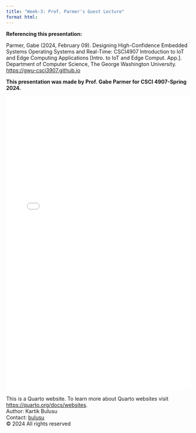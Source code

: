 ```yaml
---
title: "Week-3: Prof. Parmer's Guest Lecture"
format html:
---
```

**Referencing this presentation:**

Parmer, Gabe (2024, February 09). Designing High-Confidence Embedded Systems Operating Systems and Real-Time: CSCI4907 Introduction to IoT and Edge Computing Applications [Intro. to IoT and Edge Comput. App.]. Department of Computer Science, The George Washington University. [https://gwu-csci3907.github.io](https://gwu-csci3907.github.io)

::: {.callout-note appearance="simple"}
**This presentation was made by Prof. Gabe Parmer for CSCI 4907-Spring 2024.**
:::
![](Notes/GabeParmer_iot_24.pdf){width="100%" height="800px"}

<footer>
  <p>This is a Quarto website. To learn more about Quarto websites visit <https://quarto.org/docs/websites>.<br>
  Author: Kartik Bulusu<br>
  Contact: <a href="mailto:bulusu@gwu.edu">bulusu</a><br>
  &copy; 2024 All rights reserved</p>
</footer>